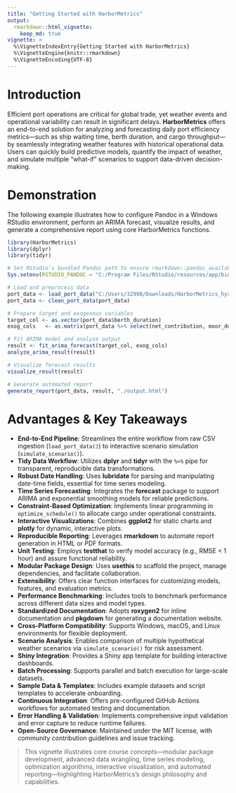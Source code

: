 ```yaml
---
title: "Getting Started with HarborMetrics"
output:
  rmarkdown::html_vignette:
    keep_md: true
vignette: >
  %\VignetteIndexEntry{Getting Started with HarborMetrics}
  %\VignetteEngine{knitr::rmarkdown}
  %\VignetteEncoding{UTF-8}
---
```


# Introduction

Efficient port operations are critical for global trade, yet weather events and operational variability can result in significant delays. **HarborMetrics** offers an end-to-end solution for analyzing and forecasting daily port efficiency metrics—such as ship waiting time, berth duration, and cargo throughput—by seamlessly integrating weather features with historical operational data. Users can quickly build predictive models, quantify the impact of weather, and simulate multiple “what-if” scenarios to support data-driven decision-making.

# Demonstration

The following example illustrates how to configure Pandoc in a Windows RStudio environment, perform an ARIMA forecast, visualize results, and generate a comprehensive report using core HarborMetrics functions.

```r
library(HarborMetrics)
library(dplyr)
library(tidyr)

# Set RStudio’s bundled Pandoc path to ensure rmarkdown::pandoc_available() returns TRUE
Sys.setenv(RSTUDIO_PANDOC = "C:/Program Files/RStudio/resources/app/bin/quarto/bin/tools")

# Load and preprocess data
port_data <- load_port_data("C:/Users/32990/Downloads/HarborMetrics_hyx-main/HarborMetrics_hyx/data/NewYork_dailydata.csv")
port_data <- clean_port_data(port_data)

# Prepare target and exogenous variables
target_col <- as.vector(port_data$berth_duration)
exog_cols   <- as.matrix(port_data %>% select(net_contribution, moor_duration, DailyAverageWindSpeed, berth_num))

# Fit ARIMA model and analyze output
result <- fit_arima_forecast(target_col, exog_cols)
analyze_arima_result(result)

# Visualize forecast results
visualize_result(result)

# Generate automated report
generate_report(port_data, result, "./output.html")
```

# Advantages & Key Takeaways

- **End-to-End Pipeline**: Streamlines the entire workflow from raw CSV ingestion (`load_port_data()`) to interactive scenario simulation (`simulate_scenario()`).
- **Tidy Data Workflow**: Utilizes **dplyr** and **tidyr** with the `%>%` pipe for transparent, reproducible data transformations.
- **Robust Date Handling**: Uses **lubridate** for parsing and manipulating date-time fields, essential for time series modeling.
- **Time Series Forecasting**: Integrates the **forecast** package to support ARIMA and exponential smoothing models for reliable predictions.
- **Constraint-Based Optimization**: Implements linear programming in `optimize_schedule()` to allocate cargo under operational constraints.
- **Interactive Visualizations**: Combines **ggplot2** for static charts and **plotly** for dynamic, interactive plots.
- **Reproducible Reporting**: Leverages **rmarkdown** to automate report generation in HTML or PDF formats.
- **Unit Testing**: Employs **testthat** to verify model accuracy (e.g., RMSE < 1 hour) and assure functional reliability.
- **Modular Package Design**: Uses **usethis** to scaffold the project, manage dependencies, and facilitate collaboration.
- **Extensibility**: Offers clear function interfaces for customizing models, features, and evaluation metrics.
- **Performance Benchmarking**: Includes tools to benchmark performance across different data sizes and model types.
- **Standardized Documentation**: Adopts **roxygen2** for inline documentation and **pkgdown** for generating a documentation website.
- **Cross-Platform Compatibility**: Supports Windows, macOS, and Linux environments for flexible deployment.
- **Scenario Analysis**: Enables comparison of multiple hypothetical weather scenarios via `simulate_scenario()` for risk assessment.
- **Shiny Integration**: Provides a Shiny app template for building interactive dashboards.
- **Batch Processing**: Supports parallel and batch execution for large-scale datasets.
- **Sample Data & Templates**: Includes example datasets and script templates to accelerate onboarding.
- **Continuous Integration**: Offers pre-configured GitHub Actions workflows for automated testing and documentation.
- **Error Handling & Validation**: Implements comprehensive input validation and error capture to reduce runtime failures.
- **Open-Source Governance**: Maintained under the MIT license, with community contribution guidelines and issue tracking.

> This vignette illustrates core course concepts—modular package development, advanced data wrangling, time series modeling, optimization algorithms, interactive visualization, and automated reporting—highlighting HarborMetrics’s design philosophy and capabilities.
